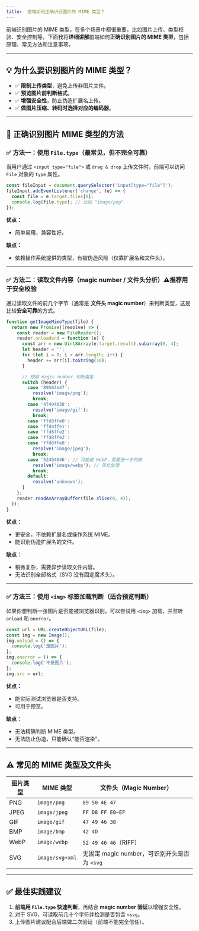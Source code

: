 ```yaml
---
title: 	前端如何正确识别图片的 MIME 类型？
---
```


前端识别图片的 MIME 类型，在多个场景中都很重要，比如图片上传、类型校验、安全控制等。下面我将**详细讲解**前端如何**正确识别图片的 MIME 类型**，包括原理、常见方法和注意事项。

---

## 💡 为什么要识别图片的 MIME 类型？

* ✅ **限制上传类型**，避免上传非图片文件。
* ✅ **预览图片前判断格式**。
* ✅ **增强安全性**，防止伪造扩展名上传。
* ✅ **做图片压缩、转码时选择对应的编码器**。

---

## 🎯 正确识别图片 MIME 类型的方法

### ✅ 方法一：使用 `File.type`（最常见，但不完全可靠）

当用户通过 `<input type="file">` 或 `drag & drop` 上传文件时，前端可以访问 `File` 对象的 `type` 属性。

```js
const fileInput = document.querySelector('input[type="file"]');
fileInput.addEventListener('change', (e) => {
  const file = e.target.files[0];
  console.log(file.type); // 比如 "image/png"
});
```

**优点：**

* 简单易用，兼容性好。

**缺点：**

* 依赖操作系统提供的类型，有被伪造风险（仅靠扩展名和文件头）。

---

### ✅ 方法二：读取文件内容（magic number / 文件头分析）⚠️推荐用于安全校验

通过读取文件的前几个字节（通常是 **文件头 magic number**）来判断类型，这是比较**安全可靠**的方式。

```js
function getImageMimeType(file) {
  return new Promise((resolve) => {
    const reader = new FileReader();
    reader.onloadend = function (e) {
      const arr = new Uint8Array(e.target.result).subarray(0, 4);
      let header = '';
      for (let i = 0; i < arr.length; i++) {
        header += arr[i].toString(16);
      }

      // 根据 magic number 判断类型
      switch (header) {
        case '89504e47':
          resolve('image/png');
          break;
        case '47494638':
          resolve('image/gif');
          break;
        case 'ffd8ffe0':
        case 'ffd8ffe1':
        case 'ffd8ffe2':
        case 'ffd8ffe3':
        case 'ffd8ffe8':
          resolve('image/jpeg');
          break;
        case '52494646': // 可能是 WebP，需要进一步判断
          resolve('image/webp'); // 简化处理
          break;
        default:
          resolve('unknown');
      }
    };
    reader.readAsArrayBuffer(file.slice(0, 4));
  });
}
```

**优点：**

* 更安全，不依赖扩展名或操作系统 MIME。
* 能识别伪造扩展名的文件。

**缺点：**

* 稍微复杂，需要异步读取文件内容。
* 无法识别全部格式（SVG 没有固定魔术头）。

---

### ✅ 方法三：使用 `<img>` 标签加载判断（适合预览判断）

如果你想判断一张图片是否能被浏览器识别，可以尝试用 `<img>` 加载，并监听 `onload` 和 `onerror`。

```js
const url = URL.createObjectURL(file);
const img = new Image();
img.onload = () => {
  console.log('是图片');
};
img.onerror = () => {
  console.log('不是图片');
};
img.src = url;
```

**优点：**

* 能实际测试浏览器是否支持。
* 可用于预览。

**缺点：**

* 无法精确判断 MIME 类型。
* 无法防止伪造，只能确认“能否渲染”。

---

## ⚠️ 常见的 MIME 类型及文件头

| 图片类型 | MIME 类型         | 文件头（Magic Number）                |
| ---- | --------------- | -------------------------------- |
| PNG  | `image/png`     | `89 50 4E 47`                    |
| JPEG | `image/jpeg`    | `FF D8 FF E0~EF`                 |
| GIF  | `image/gif`     | `47 49 46 38`                    |
| BMP  | `image/bmp`     | `42 4D`                          |
| WebP | `image/webp`    | `52 49 46 46`（RIFF）              |
| SVG  | `image/svg+xml` | 无固定 magic number，可识别开头是否为 `<svg` |

---

## ✅ 最佳实践建议

1. **前端用 `File.type` 快速判断**，再结合 **magic number 验证**以增强安全性。
2. 对于 SVG，可读取前几十个字符并检测是否包含 `<svg`。
3. 上传图片建议配合后端做二次验证（前端不能完全信任）。

